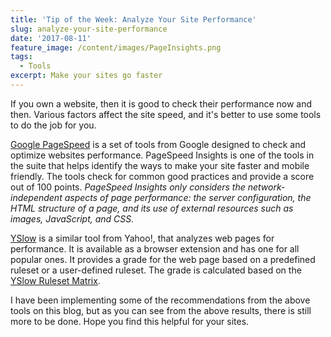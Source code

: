 ```yaml
---
title: 'Tip of the Week: Analyze Your Site Performance'
slug: analyze-your-site-performance
date: '2017-08-11'
feature_image: /content/images/PageInsights.png
tags:
  - Tools
excerpt: Make your sites go faster
---
```

If you own a website, then it is good to check their performance now and then. Various factors affect the site speed, and it's better to use some tools to do the job for you.

[Google PageSpeed](https://developers.google.com/speed/pagespeed/) is a set of tools from Google designed to check and optimize websites performance. PageSpeed Insights is one of the tools in the suite that helps identify the ways to make your site faster and mobile friendly. The tools check for common good practices and provide a score out of 100 points. _PageSpeed Insights only considers the network-independent aspects of page performance: the server configuration, the HTML structure of a page, and its use of external resources such as images, JavaScript, and CSS._

<ImageCard src="/content/images/PageInsights.png" alt="PageInsights" />

[YSlow](http://yslow.org/) is a similar tool from Yahoo!, that analyzes web pages for performance. It is available as a browser extension and has one for all popular ones. It provides a grade for the web page based on a predefined ruleset or a user-defined ruleset. The grade is calculated based on the [YSlow Ruleset Matrix](http://yslow.org/ruleset-matrix/).

<ImageCard src="/content/images/yslow.png" alt="YSlow" />

I have been implementing some of the recommendations from the above tools on this blog, but as you can see from the above results, there is still more to be done. Hope you find this helpful for your sites.
